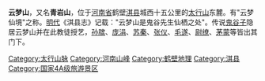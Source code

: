 {{Coord|35.614501|114.091966|type:mountain_region:CN_source:GoogleMaps|display=title}}
{{expand|time=2015-02-16T02:58:02+00:00}}
{{unreferenced|time=2015-02-16T02:58:02+00:00}}
'''云梦山'''，又名'''青岩山'''，位于[[河南省|河南省]]鹤壁[[淇县|淇县]]城西十五公里的[[太行山|太行山]]东麓。有"云梦仙境"之称。[[明代|明代]]《淇县志》记载："云梦山是鬼谷先生仙栖之处"。传说[[鬼谷子|鬼谷子]]隐居云梦山并在此教徒授艺，[[孙膑|孙膑]]、[[庞涓|庞涓]]、[[苏秦|苏秦]]、[[张仪|张仪]]、[[毛遂|毛遂]]、[[尉缭|尉缭]]、[[茅蒙|茅蒙]]等皆出其门下。

{{DEFAULTSORT:Yunmeng Shan}}
[[Category:太行山脉|Category:太行山脉]]
[[Category:河南山峰|Category:河南山峰]]
[[Category:鹤壁地理|Category:鹤壁地理]]
[[Category:淇县|Category:淇县]]
[[Category:国家4A级旅游景区|Category:国家4A级旅游景区]]